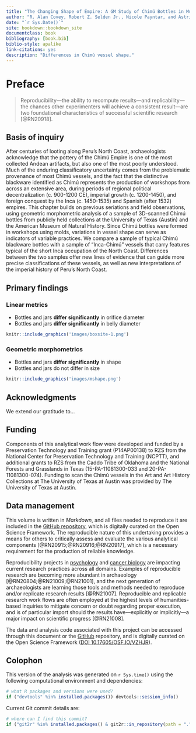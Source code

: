 ```yaml
--- 
title: "The Changing Shape of Empire: A GM Study of Chimú Bottles in Museum Collections"
author: "R. Alan Covey, Robert Z. Selden Jr., Nicole Payntar, and Astrid Runggaldier"
date: "`r Sys.Date()`"
site: bookdown::bookdown_site
documentclass: book
bibliography: [book.bib]
biblio-style: apalike
link-citations: yes
description: "Differences in Chimú vessel shape."
---
```


# Preface {-}

>Reproducibility---the ability to recompute results---and replicability---the chances other experimenters will achieve a consistent result---are two foundational characteristics of successful scientific research [@RN20918].

## Basis of inquiry

After centuries of looting along Peru’s North Coast, archaeologists acknowledge that the pottery of the Chimú Empire is one of the most collected Andean artifacts, but also one of the most poorly understood.  Much of the enduring classificatory uncertainty comes from the problematic provenance of most Chimú vessels, and the fact that the distinctive blackware identified as Chimú represents the production of workshops from across an extensive area, during periods of regional political decentralization (c. 900-1200 CE), imperial growth (c. 1200-1450), and foreign conquest by the Inca (c. 1450-1535) and Spanish (after 1532) empires.  This chapter builds on previous seriations and field observations, using geometric morphometric analysis of a sample of 3D-scanned Chimú bottles from publicly held collections at the University of Texas (Austin) and the American Museum of Natural History.  Since Chimú bottles were formed in workshops using molds, variations in vessel shape can serve as indicators of variable practices.  We compare a sample of typical Chimú blackware bottles with a sample of “Inca-Chimú” vessels that carry features typical of the short Inca occupation of the North Coast.  Differences between the two samples offer new lines of evidence that can guide more precise classifications of these vessels, as well as new interpretations of the imperial history of Peru’s North Coast.

## Primary findings

### Linear metrics

 * Bottles and jars **differ significantly** in orifice diameter
 * Bottles and jars **differ significantly** in belly diameter
 
```r
knitr::include_graphics('images/boxsite-1.png')
```
 
### Geometric morphometrics

 * Bottles and jars **differ significantly** in shape
 * Bottles and jars do not differ in size
 
```r
knitr::include_graphics('images/mshape.png')
```

## Acknowledgments

We extend our gratitude to...

## Funding

Components of this analytical work flow were developed and funded by a Preservation Technology and Training grant (P14AP00138) to RZS from the National Center for Preservation Technology and Training (NCPTT), and additional grants to RZS from the Caddo Tribe of Oklahoma and the National Forests and Grasslands in Texas (15-PA-11081300-033 and 20-PA-11081300-074). Funding to scan the Chimú vessels in the Art and Art History Collections at The University of Texas at Austin was provided by The University of Texas at Austin.

## Data management

This volume is written in _Markdown_, and all files needed to reproduce it are included in the [GitHub repository](https://github.com/aksel-blaise/aahc-anthro-zoo), which is digitally curated on the Open Science Framework. The reproducible nature of this undertaking provides a means for others to critically assess and evaluate the various analytical components [@RN20915;@RN20916;@RN20917], which is a necessary requirement for the production of reliable knowledge.

Reproducibility projects in [psychology](https://osf.io/ezcuj/) and [cancer biology](https://www.cos.io/rpcb) are impacting current research practices across all domains. Examples of reproducible research are becoming more abundant in archaeology [@RN20804;@RN21009;@RN21001], and the next generation of archaeologists are learning those tools and methods needed to reproduce and/or replicate research results [@RN21007]. Reproducible and replicable research work flows are often employed at the highest levels of humanities-based inquiries to mitigate concern or doubt regarding proper execution, and is of particular import should the results have—explicitly or implicitly—a major impact on scientific progress [@RN21008].

The data and analysis code associated with this project can be accessed through this document or the [GitHub](https://seldenlab.github.io/anthro.zoo/) repository, and is digitally curated on the Open Science Framework ([DOI 10.17605/OSF.IO/VZHJR](https://osf.io/vzhjr/)).

## Colophon

This version of the analysis was generated on `r Sys.time()` using the following computational environment and dependencies: 

```r
# what R packages and versions were used?
if ("devtools" %in% installed.packages()) devtools::session_info()
```

Current Git commit details are:

```r
# where can I find this commit? 
if ("git2r" %in% installed.packages() & git2r::in_repository(path = ".")) git2r::repository(here::here())  
```
